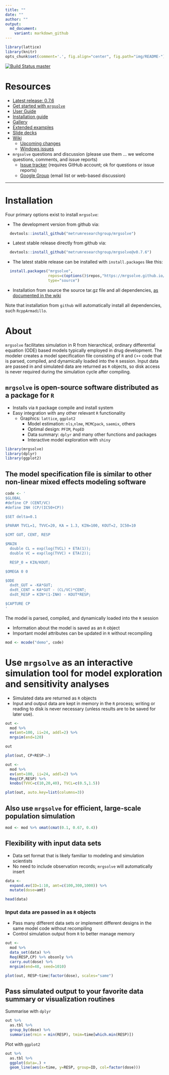 ```yaml
---
title: ""
date: ""
author: ""
output:
  md_document:
    variant: markdown_github
---
```



```r
library(lattice)
library(knitr)
opts_chunk$set(comment='.', fig.align="center", fig.path="img/README-")

```


[![Build Status master](https://travis-ci.org/metrumresearchgroup/mrgsolve.svg?branch=master)](https://travis-ci.org/metrumresearchgroup/mrgsolve.svg?branch=master)

# Resources

  * [Latest release: 0.7.6](https://github.com/metrumresearchgroup/mrgsolve/releases)
  * [Get started with `mrgsolve`](https://github.com/metrumresearchgroup/mrgsolve/wiki/howdoi)
  * [User Guide](https://mrgsolve.github.io/user_guide)
  * [Installation guide](https://github.com/metrumresearchgroup/mrgsolve/wiki/mrgsolve-installation)
  * [Gallery](https://github.com/metrumresearchgroup/mrgsolve/wiki/gallery)
  * [Extended examples](https://github.com/mrgsolve/examples)
  * [Slide decks](https://github.com/mrgsolve/slides)
  * [Wiki](https://github.com/metrumresearchgroup/mrgsolve/wiki)
     * [Upcoming changes](https://github.com/metrumresearchgroup/mrgsolve/blob/master/NEWS.md)
     * [Windows issues](https://github.com/metrumresearchgroup/mrgsolve/wiki/Windows-issues#issues-with-using-mrgsolve-on-windows-platforms)
  * `mrgsolve` questions and discussion (please use them ... we welcome questions, comments, and issue reports)
     * [Issue tracker](https://github.com/metrumresearchgroup/mrgsolve/issues) (requires GitHub account; ok for questions or issue reports)
     * [Google Group](https://groups.google.com/a/metrumrg.com/forum/#!forum/mrgsolve) (email list or web-based discussion)

<hr>

# Installation

Four primary options exist to install `mrgsolve`:


  * The development version from github via:

```r
  devtools::install_github("metrumresearchgroup/mrgsolve")
```


  * Latest stable release directly from github via:
  
```r
  devtools::install_github("metrumresearchgroup/mrgsolve@v0.7.6")
```


  * The latest stable release can be installed with `install.packages` like this:
```r
  install.packages("mrgsolve",
                   repos=c(options()$repos,"https://mrgsolve.github.io/pkg"),
                   type="source")
```

  * Installation from source the source tar.gz file and all dependencies, [as documented in the wiki](https://github.com/metrumresearchgroup/mrgsolve/wiki/mrgsolve-Installation)



Note that installation from `github` will automatically install all dependencies, such `RcppArmadillo`.



# About
`mrgsolve` facilitates simulation in R from hierarchical,
ordinary differential equation (ODE) based models typically
employed in drug development. The modeler creates a model specification
file consisting of `R` and `C++` code that is parsed, compiled, and dynamically
loaded into the `R` session. Input data are passed in and simulated data are
returned as `R` objects, so disk access is never required during the simulation
cycle after compiling.

## `mrgsolve` is open-source software distributed as a package for `R`

* Installs via `R` package compile and install system
* Easy integration with any other relevant `R` functionality
   * Graphics: `lattice`, `ggplot2`
     * Model estimation: `nls`,`nlme`, `MCMCpack`, `saemix`, others
     * Optimal design: `PFIM`, `PopED`
     * Data summary: `dplyr` and many other functions and packages
     * Interactive model exploration with `shiny`

```r
library(mrgsolve)
library(dplyr)
library(ggplot2)
```



## The model specification file is similar to other non-linear mixed effects modeling software

```r
code <- '
$GLOBAL
#define CP (CENT/VC)
#define INH (CP/(IC50+CP))

$SET delta=0.1

$PARAM TVCL=1, TVVC=20, KA = 1.3, KIN=100, KOUT=2, IC50=10

$CMT GUT, CENT, RESP

$MAIN
  double CL = exp(log(TVCL) + ETA(1));
  double VC = exp(log(TVVC) + ETA(2));

  RESP_0 = KIN/KOUT;

$OMEGA 0 0

$ODE
  dxdt_GUT = -KA*GUT;
  dxdt_CENT = KA*GUT - (CL/VC)*CENT;
  dxdt_RESP = KIN*(1-INH) - KOUT*RESP;

$CAPTURE CP
'
```


The model is parsed, compiled, and dynamically loaded into the `R` session

  * Information about the model is saved as an `R` object
  * Important model attributes can be updated in `R` without recompiling


```r
mod <- mcode("demo", code)
```


# Use `mrgsolve` as an interactive simulation tool for model exploration and sensitivity analyses
   * Simulated data are returned as `R` objects
   * Input and output data are kept in memory in the `R` process; writing or reading to disk
   is never necessary (unless results are to be saved for later use).

```r
out <- 
  mod %>%
  ev(amt=100, ii=24, addl=2) %>%
  mrgsim(end=120)

out
```



```r
plot(out, CP+RESP~.)
```

```r
out <- 
  mod %>%
  ev(amt=100, ii=24, addl=2) %>%
  Req(CP,RESP) %>%
  knobs(TVVC=c(10,20,40), TVCL=c(0.5,1.5))
```



```r
plot(out, auto.key=list(columns=3))
```



## Also use `mrgsolve` for efficient, large-scale population simulation

```r
mod <- mod %>% omat(cmat(0.1, 0.67, 0.4))
```


## Flexibility with input data sets
  * Data set format that is likely familiar to modeling and simulation scientists
  * No need to include observation records; `mrgsolve` will automatically insert

```r
data <- 
  expand.ev(ID=1:10, amt=c(100,300,1000)) %>%
  mutate(dose=amt)

head(data)
```


### Input data are passed in as `R` objects
 * Pass many different data sets or implement different designs in the same model code
 without recompiling
 * Control simulation output from `R` to better manage memory

```r
out <- 
  mod %>%
  data_set(data) %>%
  Req(RESP,CP) %>% obsonly %>%
  carry.out(dose) %>%
  mrgsim(end=48, seed=1010)
```

```r
plot(out, RESP~time|factor(dose), scales="same")
```


## Pass simulated output to your favorite data summary or visualization routines

Summarise with `dplyr`

```r
out %>%
  as.tbl %>%
  group_by(dose) %>%
  summarise(rmin = min(RESP), tmim=time[which.min(RESP)])
```


Plot with `ggplot2`

```r
out %>%
  as.tbl %>%
  ggplot(data=.) +
  geom_line(aes(x=time, y=RESP, group=ID, col=factor(dose)))

```
